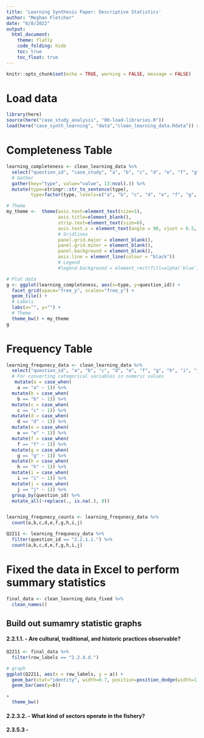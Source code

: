```yaml
---
title: 'Learning Synthesis Paper: Descriptive Statistics'
author: "Meghan Fletcher"
date: "6/8/2022"
output: 
  html_document:
    theme: flatly
    code_folding: hide
    toc: true
    toc_float: true
---
```


```r
knitr::opts_chunk$set(echo = TRUE, warning = FALSE, message = FALSE)

```

# Load data

```r
library(here)
source(here("case_study_analysis", "00-load-libraries.R"))
load(here("case_synth_learning", "data","clean_learning_data.Rdata")) # from 01-prep-data.Rmd
```


# Completeness Table
```r
learning_completeness <- clean_learning_data %>% 
  select("question_id", "case_study", "a", "b", "c", "d", "e", "f", "g", "h", "i", "j", "k", "h") %>% 
  # Gather
  gather(key="type", value="value", 13:ncol(.)) %>%
  mutate(type=stringr::str_to_sentence(type),
         type=factor(type, levels=c("a", "b", "c", "d", "e", "f", "g", "h", "i", "j")))
```

```r
# Theme
my_theme <-  theme(axis.text=element_text(size=5),
                   axis.title=element_blank(),
                   strip.text=element_text(size=6),
                   axis.text.x = element_text(angle = 90, vjust = 0.5, hjust=1),
                   # Gridlines
                   panel.grid.major = element_blank(), 
                   panel.grid.minor = element_blank(),
                   panel.background = element_blank(), 
                   axis.line = element_line(colour = "black"))
                   # Legend
                   #legend.background = element_rect(fill=alpha('blue', 0)))

# Plot data
g <- ggplot(learning_completeness, aes(x=type, y=question_id)) +
  facet_grid(space="free_y", scales="free_y") +
  geom_tile() +
  # Labels
  labs(x="", y="") +
  # Theme
  theme_bw() + my_theme
g
```




# Frequency Table

```r
learning_frequnecy_data <- clean_learning_data %>% 
  select("question_id", "a", "b", "c", "d", "e", "f", "g", "h", "i", "j") %>% # no responses for K or L
  # For converting categorical variables in numeric values
   mutate(a = case_when(
    a == "a" ~ 1)) %>% 
  mutate(b = case_when(
    b == "b" ~ 1)) %>% 
  mutate(c = case_when(
    c == "c" ~ 1)) %>% 
  mutate(d = case_when(
    d == "d" ~ 1)) %>% 
  mutate(e = case_when(
    e == "e" ~ 1)) %>% 
  mutate(f = case_when(
    f == "f" ~ 1)) %>% 
  mutate(g = case_when(
    g == "g" ~ 1)) %>% 
  mutate(h = case_when(
    h == "h" ~ 1)) %>% 
  mutate(i = case_when(
    i == "i" ~ 1)) %>% 
  mutate(j = case_when(
    j == "j" ~ 1)) %>% 
  group_by(question_id) %>% 
  mutate_all(~replace(., is.na(.), 0))


learning_frequnecy_counts <- learning_frequnecy_data %>% 
  count(a,b,c,d,e,f,g,h,i,j) 
```



```r
Q2211 <- learning_frequnecy_data %>% 
  filter(question_id == "2.2.1.1.") %>% 
  count(a,b,c,d,e,f,g,h,i,j) 
```

#############################################################################################################

# Fixed the data in Excel to perform summary statistics

```r
final_data <- clean_learning_data_fixed %>%
  clean_names()
```


## Build out sumamry statistic graphs

#### 2.2.1.1. - Are cultural, traditional, and historic practices observable?

```r
Q2211 <- final_data %>% 
  filter(row_labels == "2.2.d.d.")

# graph
ggplot(Q2211, aes(x = row_labels, y = a)) +
  geom_bar(stat="identity", width=0.7, position=position_dodge(width=1)) +
  geom_bar(aes(y=b))

+
  theme_bw()
```


#### 2.2.3.2. - What kind of sectors operate in the fishery?
#### 2.3.5.3 - 

















